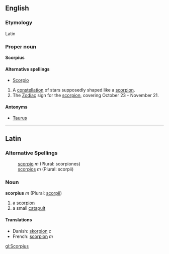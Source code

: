 ==English==
===Etymology===
Latin

===Proper noun===
'''Scorpius'''

====Alternative spellings====
*[[Scorpio]]

# A [[constellation]] of stars supposedly shaped like a [[scorpion]].
# The [[Zodiac]] sign for the [[scorpion]], covering October 23 - November 21.

====Antonyms====
*[[Taurus]]

----

==Latin==
===Alternative Spellings===
:[[scorpio]] ''m'' (Plural: scorpiones)
:[[scorpios]] ''m'' (Plural: scorpii)

===Noun===
'''scorpius''' ''m'' (Plural: [[scorpii]])

#a [[scorpion]]
#a small [[catapult]]

====Translations====
*Danish: [[skorpion]] ''c''
*French: [[scorpion]] ''m''

[[gl:Scorpius]]